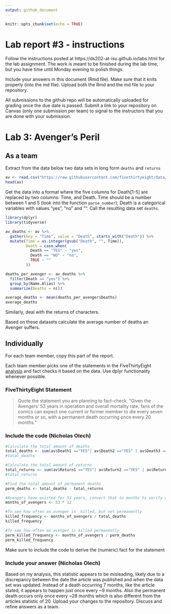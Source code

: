 ```yaml
---
output: github_document
---
```


<!-- README.md is generated from README.Rmd. Please edit the README.Rmd file -->


```r
knitr::opts_chunk$set(echo = TRUE)
```

# Lab report #3 - instructions

Follow the instructions posted at https://ds202-at-isu.github.io/labs.html for the lab assignment. The work is meant to be finished during the lab time, but you have time until Monday evening to polish things.

Include your answers in this document (Rmd file). Make sure that it knits properly (into the md file). Upload both the Rmd and the md file to your repository.  

All submissions to the github repo will be automatically uploaded for grading once the due date is passed.
Submit a link to your repository on Canvas (only one submission per team) to signal to the instructors that you are done with your submission.

# Lab 3: Avenger's Peril

## As a team

Extract from the data below two data sets in long form `deaths` and `returns`

```r
av <- read.csv("https://raw.githubusercontent.com/fivethirtyeight/data/master/avengers/avengers.csv", stringsAsFactors = FALSE)
head(av)
```

Get the data into a format where the five columns for Death[1-5] are replaced by two columns: Time, and Death. Time should be a number between 1 and 5 (look into the function `parse_number`); Death is a categorical variables with values "yes", "no" and "". Call the resulting data set `deaths`. 

```r
library(dplyr)
library(tidyverse)

av_deaths <- av %>%
  gather(key = "Time", value = "Death", starts_with("Death")) %>%
  mutate(Time = as.integer(gsub("Death", "", Time)), 
         Death = case_when(
           Death == "YES" ~ "yes",
           Death == "NO" ~ "no",
           TRUE ~ ""
         ))

deaths_per_avenger <- av_deaths %>%
  filter(Death == "yes") %>%
  group_by(Name.Alias) %>%
  summarize(Deaths = n())

average_deaths <- mean(deaths_per_avenger$Deaths)
average_deaths


```


Similarly, deal with the returns of characters.

Based on these datasets calculate the average number of deaths an Avenger suffers. 

## Individually

For each team member, copy this part of the report. 

Each team member picks one of the statements in the FiveThirtyEight [analysis](https://fivethirtyeight.com/features/avengers-death-comics-age-of-ultron/) and fact checks it based on the data. Use dplyr functionality whenever possible.

### FiveThirtyEight Statement

> Quote the statement you are planning to fact-check.
"Given the Avengers’ 53 years in operation and overall mortality rate, fans of the comics can expect one current or former member to die every seven months or so, with a permanent death occurring once every 20 months."


### Include the code (Nicholas Olech)
```r

#Calculate the total amount of deaths
total_deaths <- sum(av$Death1 =="YES"| av$Death2 =="YES" | av$Death3 =="Yes"|av$Death4 =="Yes"|av$Death5 =="YES")
#total_deaths

#Calculate the total amount of returns
total_returns <- sum(av$Return1 =="YES"| av$Return2 =="YES" | av$Return3 =="Yes"|av$Return4 =="Yes"|av$Return5 =="YES")
#total_returns

#Find the total amount of permanent deaths
perm_deaths <- total_deaths - total_returns

#Avengers have existed for 53 years, convert that to months to verify statistic
months_of_avengers <- 53 * 12

#To see how often an avenger is  killed, but not permanently
killed_frequency <- months_of_avengers / total_deaths
killed_frequency

#To see how often an avenger is killed permanently
perm_killed_frequency <- months_of_avengers / perm_deaths
perm_killed_frequency


```
Make sure to include the code to derive the (numeric) fact for the statement

### Include your answer (Nicholas Olech)

Based on my analysis, this statistic appears to be misleading, likely due to a discrepancy between the date the article was published and when the data set was updated. Instead of a death occurring 7 months, like the article stated, it appears to happen just once every ~9 months. Also the permanent death occurs only once every ~28 months which is also different from the articles statistic of 20.
Upload your changes to the repository. Discuss and refine answers as a team.
